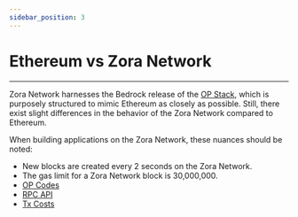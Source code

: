 ```yaml
---
sidebar_position: 3
---
```


# Ethereum vs Zora Network

---

Zora Network harnesses the Bedrock release of the [OP Stack](https://stack.optimism.io/), which is purposely structured to mimic Ethereum as closely as possible. 
Still, there exist slight differences in the behavior of the Zora Network compared to Ethereum. 


When building applications on the Zora Network, these nuances should be noted:
- New blocks are created every 2 seconds on the Zora Network.
- The gas limit for a Zora Network block is 30,000,000.
- [OP Codes](https://stack.optimism.io/docs/releases/bedrock/differences/#opcode-differences)
- [RPC API](https://stack.optimism.io/docs/releases/bedrock/differences/#network-specifications)
- [Tx Costs](https://stack.optimism.io/docs/releases/bedrock/differences/#transaction-costs)